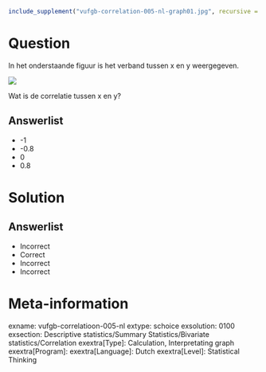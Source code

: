 ```{r, echo = FALSE, results = "hide"}
include_supplement("vufgb-correlation-005-nl-graph01.jpg", recursive = TRUE)
```

Question
========

In het onderstaande figuur is het verband tussen x en y weergegeven.

![](vufgb-correlation-005-nl-graph01.jpg)

Wat is de correlatie tussen x en y?
  
Answerlist
----------
* -1
* -0.8
* 0
* 0.8

Solution
========

Answerlist
----------
* Incorrect
* Correct
* Incorrect
* Incorrect

Meta-information
================
exname: vufgb-correlatioon-005-nl
extype: schoice
exsolution: 0100
exsection: Descriptive statistics/Summary Statistics/Bivariate statistics/Correlation
exextra[Type]: Calculation, Interpretating graph
exextra[Program]: 
exextra[Language]: Dutch
exextra[Level]: Statistical Thinking